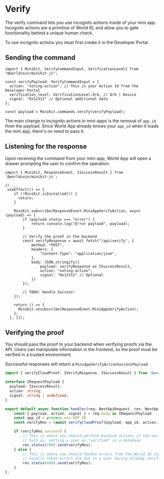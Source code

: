 
# Verify

The verify command lets you use <Link href="/world-id/id/cloud">incognito actions</Link> inside of your mini app. Incognito actions are a primitive of World ID, and allow you to gate functionality behind a unique human check.

To use incognito actions you must first create it in the <Link href="https://developer.worldcoin.org/">Developer Portal</Link>.

## Sending the command
```tsx {{ title: 'pages/index.tsx' }}
import { MiniKit, VerifyCommandInput, VerificationLevel} from "@worldcoin/minikit-js";

const verifyPayload: VerifyCommandInput = {
  action: "voting-action", // This is your Action Id from the Developer Portal
  verification_level: VerificationLevel.Orb, // Orb | Device
  signal: "0x12312" // Optional additional data
};

const payload = MiniKit.commands.verify(verifyPayload);
```

The main change to incognito actions in mini-apps is the removal of `app_id` from the payload. Since World App already knows your `app_id` when it loads the mini app, there's no need to pass it. 

## Listening for the response
Upon receiving the command from your mini-app, World App will open a drawer prompting the user to confirm the operation. 

``` tsx {{ title: 'pages/index.tsx' }}
import { Minikit, ResponseEvent, ISuccessResult } from '@worldcoin/minikit-js';

// ...
 useEffect(() => {
    if (!MiniKit.isInstalled()) {
      return;
    }

    MiniKit.subscribe(ResponseEvent.MiniAppVerifyAction, async (payload) => {
        if (payload.status === "error") {
            return console.log("Error payload", payload);
        }
      
        // Verify the proof in the backend 
        const verifyResponse = await fetch("/api/verify", {
            method: "POST",
            headers: {
                "Content-Type": "application/json",
            },
            body: JSON.stringify({
                payload: verifyResponse as ISuccessResult,
                action: "voting-action",
                signal: "0x12312" // Optional
            }) 
        });

        // TODO: Handle Success!
    });

    return () => {
      MiniKit.unsubscribe(ResponseEvent.MiniAppVerifyAction);
    };
  }, []);
```

## Verifying the proof
<Note type="warning">
	You should pass the proof to your backend when verifying proofs via the API. Users can manipulate information in the
	frontend, so the proof must be verified in a trusted environment.
</Note>

Successful responses will return a `MiniAppVerifyActionSuccessPayload`. 


```typescript {{ title: 'pages/api/verify.ts' }}
import { verifyCloudProof, IVerifyResponse, ISuccessResult } from '@worldcoin/minikit-js'

interface IRequestPayload {
  payload: ISuccessResult; 
  action: string;
  signal: string | undefined;
}

export default async function handler(req: NextApiRequest, res: NextApiResponse) {
    const { payload, action, signal } = req.body as IRequestPayload
    const app_id = process.env.APP_ID 
    const verifyRes = (await verifyCloudProof(payload, app_id, action, signal)) as IVerifyResponse // Wrapper on this

    if (verifyRes.success) {
        // This is where you should perform backend actions if the verification succeeds
        // Such as, setting a user as "verified" in a database
        res.status(200).send(verifyRes);
    } else {
        // This is where you should handle errors from the World ID /verify endpoint. 
        // Usually these errors are due to a user having already verified.
        res.status(400).send(verifyRes);
    }
};
```